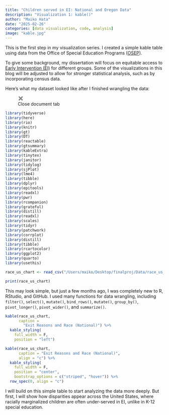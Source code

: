 ```yaml
---
title: "Children served in EI: National and Oregon Data"
description: "Visualization 1: kable()"
author: "Maiko Hata"
date: "2025-02-26"
categories: [data visualization, code, analysis]
image: "kable.jpg"
---
```


This is the first step in my visualization series. I created a simple kable table using data from the Office of Special Education Programs ([OSEP](https://data.ed.gov/dataset/idea-section-618-data-products-static-tables-part-c)).

To give some background, my dissertation will focus on equitable access to [Early Intervention (EI)](https://www.cdc.gov/ncbddd/actearly/parents/states.html) for different groups. Some of the visualizations in this blog will be adjusted to allow for stronger statistical analysis, such as by incorporating census data.

Here’s what my dataset looked like after I finished wrangling the data:

![Close document tab](data:image/png;base64,iVBORw0KGgoAAAANSUhEUgAAABIAAAASCAYAAABWzo5XAAAAbElEQVR4Xs2RQQrAMAgEfZgf7W9LAguybljJpR3wEse5JOL3ZObDb4x1loDhHbBOFU6i2Ddnw2KNiXcdAXygJlwE8OFVBHDgKrLgSInN4WMe9iXiqIVsTMjH7z/GhNTEibOxQswcYIWYOR/zAjBJfiXh3jZ6AAAAAElFTkSuQmCC)

```r
library(tidyverse)
library(here)
library(rio)
library(knitr)
library(gt)
library(DT)
library(reactable)
library(gtsummary)
library(kableExtra)
library(tinytex)
library(janitor)
library(tidylog)
library(sjPlot)
library(lme4)
library(tibble)
library(dplyr)
library(epitools)
library(readxl)
library(pwr)
library(rcompanion)
library(grateful)
library(distill)
library(readxl)
library(scales)
library(tidyr)
library(patchwork)
library(corrplot)
library(distill)
library(tibble)
library(rcartocolor)
library(ggplot2)
library(quarto)
library(usethis)
```

```r
race_us_chart <- read_csv("/Users/maiko/Desktop/finalproj/Data/race_us_chart.csv")
```

```r
print(race_us_chart)
```

This may look simple, but just a few months ago, I was completely new to R, RStudio, and GitHub. I used many functions for data wrangling, including `filter()`, `select()`, `mutate()`, `bind_rows()`, `mutate()`, `group_by()`, `pivot_longer()`, `pivot_wider()`, and `summarize()`.

```r

kable(race_us_chart, 
      caption = 
        "Exit Reasons and Race (National)") %>% 
  kable_styling(
    full_width = F, 
    position = "left")
```

```r

kable(race_us_chart, 
      caption = "Exit Reasons and Race (National)", 
      align = "c") %>%  
  kable_styling(
    full_width = F, 
    position = "center",  
    bootstrap_options = c("striped", "hover")) %>%   
  row_spec(0, align = "c")                           

```

I will build on this simple table to start analyzing the data more deeply. But first, I will show how disparities appear across the United States, where racially marginalized children are often under-served in EI, unlike in K-12 special education.

